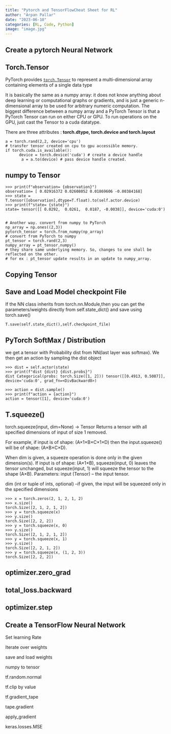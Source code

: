 ```yaml
---
title: "Pytorch and TensorFlowCheat Sheet for RL"
author: "Arpan Pallar"
date: "2023-06-10"
categories: [RL, Code, Python]
image: "image.jpg"
---
```


## Create a pytorch Neural Network

## Torch.Tensor

PyTorch provides [`torch.Tensor`](https://pytorch.org/docs/stable/tensors.html#torch.Tensor) to represent a multi-dimensional array containing elements of a single data type

It is basically the same as a numpy array: it does not know anything about deep learning or computational graphs or gradients, and is just a generic n-dimensional array to be used for arbitrary numeric computation. The biggest difference between a numpy array and a PyTorch Tensor is that a PyTorch Tensor can run on either CPU or GPU. To run operations on the GPU, just cast the Tensor to a cuda datatype.

There are three attributes : **torch.dtype, torch.device and torch.layout**

```         
a = torch.rand(2,2, device='cpu')
# transfer tensor created on cpu to gpu accessible memory.
if torch.cuda.is_available():
      device = torch.device('cuda') # create a device handle
       a = a.to(device) # pass device handle created.
```

## numpy to Tensor

```         
>>> print(f"observation= {observation}") 
observation= [ 0.02916372 0.02608052 0.01869606 -0.00384168]
>>> state = T.tensor([observation],dtype=T.float).to(self.actor.device)
>>> print(f"state= {state}")
state= tensor([[ 0.0292,  0.0261,  0.0187, -0.0038]], device='cuda:0')


# Another way. convert from numpy to PyTorch
np_array = np.ones((2,3))
pytorch_tensor = torch.from_numpy(np_array)
# convert from PyTorch to numpy
pt_tensor = torch.rand(2,3)
numpy_array = pt_tensor.numpy()
# they share same underlying memory. So, changes to one shall be reflected on the other. 
# for ex : pt_tensor update results in an update to numpy_array.
```

## Copying Tensor

## Save and Load Model checkpoint File

If the NN class inherits from torch.nn.Module,then you can get the parameters/weights directly from self.state_dict() and save using torch.save()

```         
T.save(self.state_dict(),self.checkpoint_file)
```

## PyTorch SoftMax / Distribution

we get a tensor with Probability dist from NN(last layer was softmax). We then get an action by sampling the dist object

```         
>>> dist = self.actor(state)
>>> print(f"dist {dist} {dist.probs}")
dist Categorical(probs: torch.Size([1, 2])) tensor([[0.4913, 0.5087]], device='cuda:0', grad_fn=<DivBackward0>)

>>> action = dist.sample()
>>> print(f"action = {action}")
action = tensor([1], device='cuda:0')
```

## T.squeeze()

torch.squeeze(input, dim=None) → Tensor Returns a tensor with all specified dimensions of input of size 1 removed.

For example, if input is of shape: (A×1×B×C×1×D) then the input.squeeze() will be of shape: (A×B×C×D).

When dim is given, a squeeze operation is done only in the given dimension(s). If input is of shape: (A×1×B), squeeze(input, 0) leaves the tensor unchanged, but squeeze(input, 1) will squeeze the tensor to the shape (A×B). Parameters: input (Tensor) -- the input tensor.

dim (int or tuple of ints, optional) --if given, the input will be squeezed only in the specified dimensions

```         
>>> x = torch.zeros(2, 1, 2, 1, 2) 
>>> x.size() 
torch.Size([2, 1, 2, 1, 2]) 
>>> y = torch.squeeze(x) 
>>> y.size() 
torch.Size([2, 2, 2]) 
>>> y = torch.squeeze(x, 0) 
>>> y.size() 
torch.Size([2, 1, 2, 1, 2]) 
>>> y = torch.squeeze(x, 1) 
>>> y.size() 
torch.Size([2, 2, 1, 2]) 
>>> y = torch.squeeze(x, (1, 2, 3)) 
torch.Size([2, 2, 2])
```

## optimizer.zero_grad

## total_loss.backward

## optimizer.step

## Create a TensorFlow Neural Network

Set learning Rate

Iterate over weights

save and load weights

numpy to tensor

tf.random.normal

tf.clip by value

tf.gradient_tape

tape.gradient

apply_gradient

keras.losses.MSE
